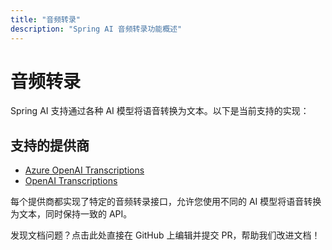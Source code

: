 ```yaml
---
title: "音频转录"
description: "Spring AI 音频转录功能概述"
---
```


# 音频转录

Spring AI 支持通过各种 AI 模型将语音转换为文本。以下是当前支持的实现：

## 支持的提供商

- [Azure OpenAI Transcriptions](/spring4ai/api/audio/transcriptions/azure-openai-transcriptions)
- [OpenAI Transcriptions](/spring4ai/api/audio/transcriptions/openai-transcriptions)

每个提供商都实现了特定的音频转录接口，允许您使用不同的 AI 模型将语音转换为文本，同时保持一致的 API。 

<Card title="文档有误？请协助编辑" icon="pencil" href="https://github.com/javaai-pig4cloud-com/javaai-docs/edit/main/spring-ai/api/audio/transcriptions.mdx">
  发现文档问题？点击此处直接在 GitHub 上编辑并提交 PR，帮助我们改进文档！
</Card>
